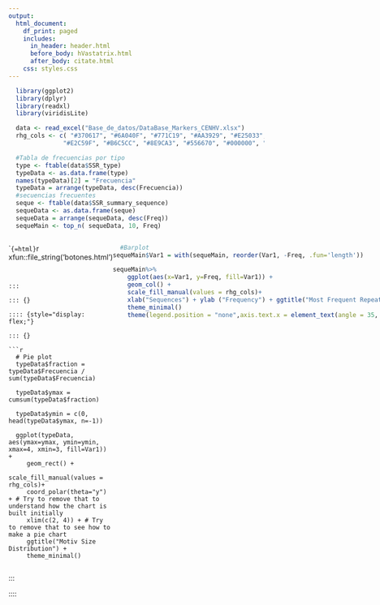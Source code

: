 ```yaml
---
output:
  html_document:
    df_print: paged
    includes:
      in_header: header.html
      before_body: hVastatrix.html
      after_body: citate.html
    css: styles.css
---
```

```r
  library(ggplot2)
  library(dplyr)
  library(readxl)
  library(viridisLite)
```

```r
  data <- read_excel("Base_de_datos/DataBase_Markers_CENHV.xlsx")
  rhg_cols <- c( "#370617", "#6A040F", "#771C19", "#AA3929", "#E25033", "#F27314", "#F8A31B",
               "#E2C59F", "#B6C5CC", "#8E9CA3", "#556670", "#000000", "#03071E")
```

```r
  #Tabla de frecuencias por tipo
  type <- ftable(data$SSR_type)
  typeData <- as.data.frame(type)
  names(typeData)[2] = "Frecuencia"
  typeData = arrange(typeData, desc(Frecuencia))
  #secuencias frecuentes
  seque <- ftable(data$SSR_summary_sequence)
  sequeData <- as.data.frame(seque)
  sequeData = arrange(sequeData, desc(Freq))
  sequeMain <- top_n( sequeData, 10, Freq)
```

:::: {style="display: flex;"}

::: {}

````{=html}
```r
xfun::file_string('botones.html')
```


:::

::: {}

:::: {style="display: flex;"}

::: {}

```r
  # Pie plot
  typeData$fraction = typeData$Frecuencia / sum(typeData$Frecuencia)
  
  typeData$ymax = cumsum(typeData$fraction)
  
  typeData$ymin = c(0, head(typeData$ymax, n=-1))
  
  ggplot(typeData, aes(ymax=ymax, ymin=ymin, xmax=4, xmin=3, fill=Var1)) +
     geom_rect() +
     scale_fill_manual(values = rhg_cols)+
     coord_polar(theta="y") + # Try to remove that to understand how the chart is built initially
     xlim(c(2, 4)) + # Try to remove that to see how to make a pie chart
     ggtitle("Motiv Size Distribution") +
     theme_minimal()
```
:::

::: {}

```r
  #Barplot
sequeMain$Var1 = with(sequeMain, reorder(Var1, -Freq, .fun='length'))

sequeMain%>%
    ggplot(aes(x=Var1, y=Freq, fill=Var1)) + 
    geom_col() +
    scale_fill_manual(values = rhg_cols)+
    xlab("Sequences") + ylab ("Frequency") + ggtitle("Most Frequent Repeats") +
    theme_minimal()
    theme(legend.position = "none",axis.text.x = element_text(angle = 35, hjust = 1))
```

:::

::::

:::

::::
